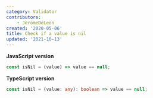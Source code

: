 ```yaml
---
category: Validator
contributors:
    - JeromeDeLeon
created: '2020-05-06'
title: Check if a value is nil
updated: '2021-10-13'
---
```


**JavaScript version**

```js isNil.js
const isNil = (value) => value == null;
```

**TypeScript version**

```ts isNil.ts
const isNil = (value: any): boolean => value == null;
```

